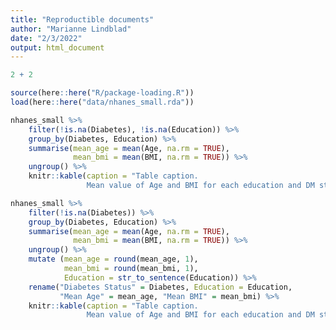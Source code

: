 ```yaml
---
title: "Reproductible documents"
author: "Marianne Lindblad"
date: "2/3/2022"
output: html_document
---
```

```r
2 + 2
```

```r
source(here::here("R/package-loading.R"))
load(here::here("data/nhanes_small.rda"))
```

```r
nhanes_small %>%
    filter(!is.na(Diabetes), !is.na(Education)) %>% 
    group_by(Diabetes, Education) %>% 
    summarise(mean_age = mean(Age, na.rm = TRUE),
              mean_bmi = mean(BMI, na.rm = TRUE)) %>% 
    ungroup() %>% 
    knitr::kable(caption = "Table caption.
                 Mean value of Age and BMI for each education and DM status")
```


```r
nhanes_small %>%
    filter(!is.na(Diabetes)) %>% 
    group_by(Diabetes, Education) %>% 
    summarise(mean_age = mean(Age, na.rm = TRUE),
              mean_bmi = mean(BMI, na.rm = TRUE)) %>% 
    ungroup() %>% 
    mutate (mean_age = round(mean_age, 1), 
            mean_bmi = round(mean_bmi, 1), 
            Education = str_to_sentence(Education)) %>% 
    rename("Diabetes Status" = Diabetes, Education = Education, 
           "Mean Age" = mean_age, "Mean BMI" = mean_bmi) %>% 
    knitr::kable(caption = "Table caption.
                 Mean value of Age and BMI for each education and DM status")
```

